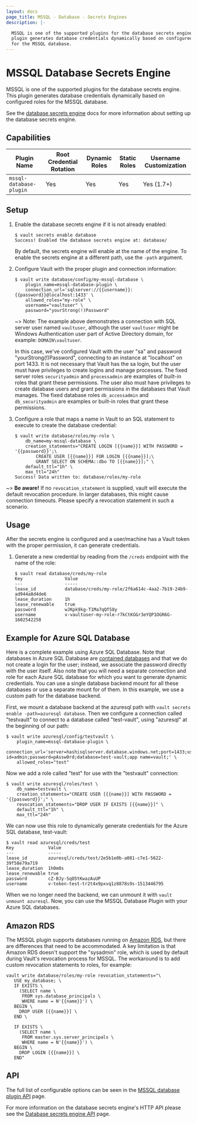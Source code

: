 ```yaml
---
layout: docs
page_title: MSSQL - Database - Secrets Engines
description: |-

  MSSQL is one of the supported plugins for the database secrets engine. This
  plugin generates database credentials dynamically based on configured roles
  for the MSSQL database.
---
```


# MSSQL Database Secrets Engine

MSSQL is one of the supported plugins for the database secrets engine. This
plugin generates database credentials dynamically based on configured roles for
the MSSQL database.

See the [database secrets engine](/docs/secrets/databases) docs for
more information about setting up the database secrets engine.

## Capabilities

| Plugin Name             | Root Credential Rotation | Dynamic Roles | Static Roles | Username Customization |
| ----------------------- | ------------------------ | ------------- | ------------ | ---------------------- |
| `mssql-database-plugin` | Yes                      | Yes           | Yes          | Yes (1.7+)             |

## Setup

1.  Enable the database secrets engine if it is not already enabled:

    ```text
    $ vault secrets enable database
    Success! Enabled the database secrets engine at: database/
    ```

    By default, the secrets engine will enable at the name of the engine. To
    enable the secrets engine at a different path, use the `-path` argument.

1.  Configure Vault with the proper plugin and connection information:

    ```text
    $ vault write database/config/my-mssql-database \
        plugin_name=mssql-database-plugin \
        connection_url='sqlserver://{{username}}:{{password}}@localhost:1433' \
        allowed_roles="my-role" \
        username="vaultuser" \
        password="yourStrong(!)Password"
    ```

    ~> Note: The example above demonstrates a connection with SQL server user named `vaultuser`, although the user `vaultuser` might be Windows Authentication user part of Active Directory domain, for example: `DOMAIN\vaultuser`.

    In this case, we've configured Vault with the user "sa" and password
    "yourStrong(!)Password", connecting to an instance at "localhost" on port 1433. It is
    not necessary that Vault has the sa login, but the user must have privileges
    to create logins and manage processes. The fixed server roles
    `securityadmin` and `processadmin` are examples of built-in roles that grant
    these permissions. The user also must have privileges to create database
    users and grant permissions in the databases that Vault manages. The fixed
    database roles `db_accessadmin` and `db_securityadmin` are examples or
    built-in roles that grant these permissions.

1.  Configure a role that maps a name in Vault to an SQL statement to execute to
    create the database credential:

    ```text
    $ vault write database/roles/my-role \
        db_name=my-mssql-database \
        creation_statements="CREATE LOGIN [{{name}}] WITH PASSWORD = '{{password}}';\
            CREATE USER [{{name}}] FOR LOGIN [{{name}}];\
            GRANT SELECT ON SCHEMA::dbo TO [{{name}}];" \
        default_ttl="1h" \
        max_ttl="24h"
    Success! Data written to: database/roles/my-role
    ```

~> **Be aware!** If no `revocation_statement` is supplied,
vault will execute the default revocation procedure.
In larger databases, this might cause connection timeouts.
Please specify a revocation statement in such a scenario.

## Usage

After the secrets engine is configured and a user/machine has a Vault token with
the proper permission, it can generate credentials.

1.  Generate a new credential by reading from the `/creds` endpoint with the name
    of the role:

    ```text
    $ vault read database/creds/my-role
    Key                Value
    ---                -----
    lease_id           database/creds/my-role/2f6a614c-4aa2-7b19-24b9-ad944a8d4de6
    lease_duration     1h
    lease_renewable    true
    password           wJKpk9kg-T1Ma7qQfS8y
    username           v-vaultuser-my-role-r7kCtKGGr3eYQP1OGR6G-1602542258
    ```

## Example for Azure SQL Database

Here is a complete example using Azure SQL Database. Note that databases in Azure SQL Database are [contained databases](https://docs.microsoft.com/en-us/sql/relational-databases/databases/contained-databases) and that we do not create a login for the user; instead, we associate the password directly with the user itself. Also note that you will need a separate connection and role for each Azure SQL database for which you want to generate dynamic credentials. You can use a single database backend mount for all these databases or use a separate mount for of them. In this example, we use a custom path for the database backend.

First, we mount a database backend at the azuresql path with `vault secrets enable -path=azuresql database`. Then we configure a connection called "testvault" to connect to a database called "test-vault", using "azuresql" at the beginning of our path:

```shell-session
$ vault write azuresql/config/testvault \
    plugin_name=mssql-database-plugin \
    connection_url='server=hashisqlserver.database.windows.net;port=1433;user id=admin;password=pAssw0rd;database=test-vault;app name=vault;' \
    allowed_roles="test"
```

Now we add a role called "test" for use with the "testvault" connection:

```shell-session
$ vault write azuresql/roles/test \
    db_name=testvault \
    creation_statements="CREATE USER [{{name}}] WITH PASSWORD = '{{password}}';" \
    revocation_statements="DROP USER IF EXISTS [{{name}}]" \
    default_ttl="1h" \
    max_ttl="24h"
```

We can now use this role to dynamically generate credentials for the Azure SQL database, test-vault:

```shell-session
$ vault read azuresql/creds/test
Key            	Value
---            	-----
lease_id       	azuresql/creds/test/2e5b1e0b-a081-c7e1-5622-39f58e79a719
lease_duration 	1h0m0s
lease_renewable	true
password       	cZ-BJy-SqO5tKwazAuUP
username       	v-token-test-tr2t4x9pxvq1z8878s9s-1513446795
```

When we no longer need the backend, we can unmount it with `vault unmount azuresql`. Now, you can use the MSSQL Database Plugin with your Azure SQL databases.

## Amazon RDS

The MSSQL plugin supports databases running on [Amazon RDS](https://docs.aws.amazon.com/AmazonRDS/latest/UserGuide/CHAP_SQLServer.html),
but there are differences that need to be accommodated. A key limitation is that Amazon RDS doesn't support
the "sysadmin" role, which is used by default during Vault's revocation process for MSSQL. The workaround
is to add custom revocation statements to roles, for example:

```shell
vault write database/roles/my-role revocation_statements="\
   USE my_database; \
   IF EXISTS \
     (SELECT name \
      FROM sys.database_principals \
      WHERE name = N'{{name}}') \
   BEGIN \
     DROP USER [{{name}}] \
   END \

   IF EXISTS \
     (SELECT name \
      FROM master.sys.server_principals \
      WHERE name = N'{{name}}') \
   BEGIN \
     DROP LOGIN [{{name}}] \
   END"
```

## API

The full list of configurable options can be seen in the [MSSQL database
plugin API](/api-docs/secret/databases/mssql) page.

For more information on the database secrets engine's HTTP API please see the
[Database secrets engine API](/api-docs/secret/databases) page.
